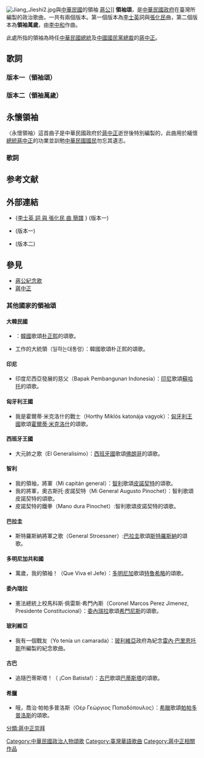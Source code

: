 {{Refimprove|time=2021-04-02T01:11:00+00:00}} 
[[File:Jiang_Jieshi2.jpg|thumb]]與[[中華民國|中華民國]]的領袖 [[蔣中正|蔣公]]]]
'''領袖頌'''，是[[中華民國政府|中華民國政府]]在臺灣所編製的政治歌曲，一共有兩個版本。第一個版本為[[李士英|李士英]]詞與[[張化民|張化民]]曲，第二個版本為'''領袖萬歲'''，由[[李中和|李中和]]作曲。

此處所指的領袖為時任[[中華民國總統|中華民國總統]]及[[中國國民黨總裁|中國國民黨總裁]]的[[蔣中正|蔣中正]]。

==歌詞==

=== 版本一（領袖頌） ===
{{cquote|[[蔣中正|領袖]]！領袖！偉大的領袖！<br>
您是大革命的導師，您是大時代的舵手，<br>
讓我們服從您的領導，讓我們團結在您的四周。<br>
為了[[生存|生存]]為了[[自由|自由]]，大家必須來戰鬥，<br>
[[中華民族|中華民族]]發出了[[反共|反共]]的怒吼，[[鐵幕|鐵幕]]裡的同胞再也不能忍受。<br>
為了生存為了自由，人人需要[[戰鬥|戰鬥]]、人人需要領袖，<br>
我們要在您勝利的旗幟底下，<br>
打倒[[朱德|朱]][[毛澤東|毛]]，驅逐[[俄寇|俄寇]]，<br>
把國家民族拯救，<br>
領袖萬歲！領袖萬歲！<br>
我們永遠跟您走！我們永遠跟您走！<br>
}}

===版本二（領袖萬歲）===
{{cquote|領袖、領袖，我們偉大領袖，

您是時代的舵手，是舉世無雙的偉人，

您代表[[炎黃子孫|炎黃世胄]]的[[道統|道統]]，是我們[[中華民族|中華民族]]的救星。

領袖、領袖，我們偉大領袖，

您的豐功偉績，永遠為我們所崇敬，

您象徵天地的正氣，是[[共匪|共產邪惡]]的剋星，

您忍辱負重，救國救民，

指引著我們朝向光明，走向復興，

我們有了您領導，堅決反共必勝，建國<ref>中華民國建立後所有「建國」均指建設三民主義新中國，如：《抗戰建國綱領》。</ref>必成、堅決反共必勝，建國必成。

讓我們高呼：

領袖萬歲、領袖萬歲、領袖萬歲！

領袖萬歲、領袖萬歲、領袖萬歲！}}

==永懷領袖==
〈永懷領袖〉這首曲子是中華民國政府於[[蔣公|蔣中正]]逝世後特別編製的，此曲用於緬懷[[中華民國總統|總統]][[蔣中正|蔣中正]]的功業並訓勉[[中華民國國民|中華民國國民]]勿忘其遺志。

===歌詞===
{{cquote|領袖　蔣公，我們永遠懷念您，

您永遠為我們敬重。

領袖　蔣公，我們永遠懷念您，

您永遠為我們歌頌。 

您的精神，永垂不朽。 

您的勳業舉世推崇，

您的遺訓全民遵從。 

領袖　蔣公，我們永遠懷念您，

您永遠在我們心靈中。 

我們永懷領袖　蔣公。}}

== 参考文献 ==
{{Reflist}}

==外部連結==
*{[http://blog.lester850.info/archives/2006/03/28/260/ 李士英 詞 與 張化民 曲 簡譜] {{Wayback|url=http://blog.lester850.info/archives/2006/03/28/260/ |date=20210302165652 }} } (版本一)
*{{Youtube|RYihEDR9pIE}}(版本一)
*{{Youtube|U9qcszfXq9w}}(版本二)

==參見==
*[[蔣公紀念歌|蔣公紀念歌]]
*[[蔣中正|蔣中正]]
===其他國家的領袖頌===
====大韓民國====
*{{link-ko|大統領讚歌|대통령 찬가}}：[[大韓民國|韓國]]歌頌[[朴正熙|朴正熙]]的頌歌。
*工作的大統領（일하는대통령）：韓國歌頌朴正熙的頌歌。
====印尼====
*印度尼西亞發展的慈父（Bapak Pembangunan Indonesia）：[[印尼|印尼]]歌頌[[蘇哈托|蘇哈托]]的頌歌。
====匈牙利王國====
*我是霍爾蒂·米克洛什的戰士（Horthy Miklós katonája vagyok）：[[匈牙利王國|匈牙利王國]]歌頌[[霍爾蒂·米克洛什|霍爾蒂·米克洛什]]的頌歌。
====西班牙王國====
*大元帥之歌（El Generalísimo）：[[西班牙國|西班牙國]]歌頌[[佛朗哥|佛朗哥]]的頌歌。
====智利====
*我的領袖，將軍（Mi capitán general）：[[智利|智利]]歌頌[[皮諾契特|皮諾契特]]的頌歌。
*我的將軍，奧古斯托·皮諾契特（Mi General Augusto Pinochet）：智利歌頌皮諾契特的頌歌。
*皮諾契特的鐵拳（Mano dura Pinochet）:智利歌頌皮諾契特的頌歌。

====巴拉圭====
*斯特羅斯納將軍之歌（General Stroessner）:[[巴拉圭|巴拉圭]]歌頌[[斯特羅斯納|斯特羅斯納]]的頌歌。
====多明尼加共和國====
*萬歲，我的領袖！（Que Viva el Jefe）：[[多明尼加|多明尼加]]歌頌[[拉斐爾·特魯希略|特魯希略]]的頌歌。
====委內瑞拉====
*憲法總統上校馬科斯·佩雷斯·希門內斯（Coronel Marcos Perez Jimenez, Presidente Constitucional）：[[委內瑞拉|委內瑞拉]]歌頌[[馬科斯·佩雷斯·希門內斯|希門尼斯]]的頌歌。
====玻利維亞====
*我有一個戰友（Yo tenía un camarada）：[[玻利維亞|玻利維亞]]政府為紀念[[雷內·巴里恩托斯|雷內·巴里恩托斯]]所編製的紀念歌曲。

====古巴====
*追隨巴蒂斯塔！（ ¡Con Batista!）：[[古巴|古巴]]歌頌[[巴蒂斯塔|巴蒂斯塔]]的頌歌。
====希臘====
*哦，喬治·帕帕多普洛斯（Oέρ Γεώργιος Παπαδόπουλος）：[[希臘|希臘]]歌頌[[喬治·帕帕多普洛斯|帕帕多普洛斯]]的頌歌。

{{蔣中正}}

[[Category:中華民國政治人物頌歌|Category:中華民國政治人物頌歌]]
[[Category:臺灣華語歌曲|Category:臺灣華語歌曲]]
[[Category:蔣中正相關作品|Category:蔣中正相關作品]]
[[分類:蔣中正崇拜|分類:蔣中正崇拜]]